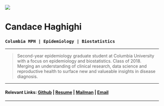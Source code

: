 <br>
<br>
  
![](http://www.columbia.edu/~sw2206/cu_mailman_logo.png) 
  
# **Candace Haghighi**
### `Columbia MPH | Epidemiology | Biostatistics`

***

> Second-year epidemiology graduate student at Columbia University with a focus on epidemiology and biostatistics. Class of 2018. Merging an understanding of clinical research, data science and reproductive health to surface new and valueable insights in disease diagnosis.

***

#### Relevant Links:  [Github](https://github.com/candacehaghighi) | [Resume](https://candacehaghighi.github.io/resumepage.html) | [Mailman](https://www.mailman.columbia.edu/) | [Email](mailto:cbh2134@cumc.columbia.edu)

***

<br>
<br>
